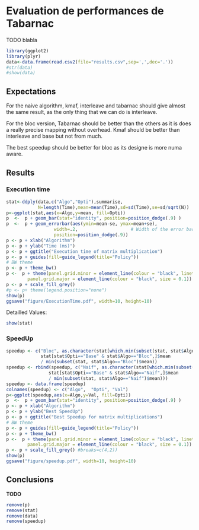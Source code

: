 Evaluation de performances de Tabarnac
======================================

TODO blabla

```r
library(ggplot2)
library(plyr)
data<-data.frame(read.csv2(file="results.csv",sep=',',dec='.'))
#str(data)
#show(data)
```

Expectations
------------

For the naive algorithm, kmaf, interleave and tabarnac should give almost the
same result, as the only thing that we can do is interleave.

For the bloc version, Tabarnac should be better than the others as it is
does a really precise mapping without overhead. Kmaf should be better than
interleave and base but not from much.

The best speedup should be better for bloc as its designe is more numa aware.

Results
-------

###   Execution time

```r
stat<-ddply(data,c("Algo","Opti"),summarise,
            N=length(Time),mean=mean(Time),sd=sd(Time),se=sd/sqrt(N))
p<-ggplot(stat,aes(x=Algo,y=mean, fill=Opti))
p  <-  p + geom_bar(stat="identity", position=position_dodge(.9) )
p  <-  p + geom_errorbar(aes(ymin=mean-se, ymax=mean+se),
                  width=.2,                    # Width of the error bars
                  position=position_dodge(.9))
p <- p + xlab("Algorithm")
p <- p + ylab("Time (ms)")
p <- p + ggtitle("Execution time of matrix multiplication")
p <- p + guides(fill=guide_legend(title="Policy"))
# BW theme
p <- p + theme_bw()
p <-  p + theme(panel.grid.minor = element_line(colour = "black", linetype="dashed", size = 0.1),
        panel.grid.major = element_line(colour = "black", size = 0.1))
p <- p + scale_fill_grey()
#p <- p+ theme(legend.position="none")
show(p)
ggsave("figure/ExecutionTime.pdf", width=10, height=10)
```

Detailled Values:

```r
show(stat)
```

### SpeedUp

```r

speedup <- c("Bloc", as.character(stat[which.min(subset(stat, stat$Algo=="Bloc")$mean),]$Opti),
             stat[stat$Opti=="Base" & stat$Algo=="Bloc",]$mean
             / min(subset(stat, stat$Algo=="Bloc")$mean))
speedup <- rbind(speedup, c("Naif", as.character(stat[which.min(subset(stat, stat$Algo=="Naif")$mean),]$Opti),
                stat[stat$Opti=="Base" & stat$Algo=="Naif",]$mean
                / min(subset(stat, stat$Algo=="Naif")$mean)))
speedup <- data.frame(speedup)
colnames(speedup) <- c("Algo",  "Opti", "Val")
p<-ggplot(speedup,aes(x=Algo,y=Val, fill=Opti))
p  <-  p + geom_bar(stat="identity", position=position_dodge(.9) )
p <- p + xlab("Algorithm")
p <- p + ylab("Best SpeedUp")
p <- p + ggtitle("Best Speedup for matrix multiplications")
# BW theme
p <- p + guides(fill=guide_legend(title="Policy"))
p <- p + theme_bw()
p <-  p + theme(panel.grid.minor = element_line(colour = "black", linetype="dashed", size = 0.1),
        panel.grid.major = element_line(colour = "black", size = 0.1))
p <- p + scale_fill_grey() #breaks=c(4,2))
show(p)
ggsave("figure/speedup.pdf", width=10, height=10)
```

Conclusions
-----------

**TODO**

```r
remove(p)
remove(stat)
remove(data)
remove(speedup)
```
